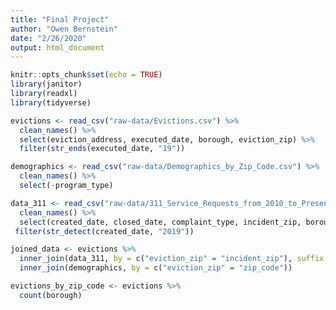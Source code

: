 ```yaml
---
title: "Final Project"
author: "Owen Bernstein"
date: "2/26/2020"
output: html_document
---
```


```r
knitr::opts_chunk$set(echo = TRUE)
library(janitor)
library(readxl)
library(tidyverse)
```

```r
evictions <- read_csv("raw-data/Evictions.csv") %>% 
  clean_names() %>% 
  select(eviction_address, executed_date, borough, eviction_zip) %>% 
  filter(str_ends(executed_date, "19"))

demographics <- read_csv("raw-data/Demographics_by_Zip_Code.csv") %>% 
  clean_names() %>% 
  select(-program_type)

data_311 <- read_csv("raw-data/311_Service_Requests_from_2010_to_Present (2).csv") %>% 
  clean_names() %>% 
  select(created_date, closed_date, complaint_type, incident_zip, borough, latitude, longitude) %>% 
 filter(str_detect(created_date, "2019"))

joined_data <- evictions %>% 
  inner_join(data_311, by = c("eviction_zip" = "incident_zip"), suffix = c("_eviction", "_incident")) %>% 
  inner_join(demographics, by = c("eviction_zip" = "zip_code"))
```

```r
evictions_by_zip_code <- evictions %>% 
  count(borough)
```




